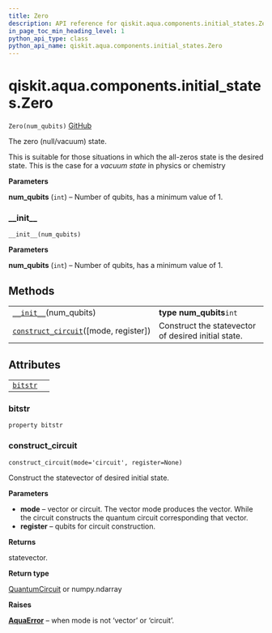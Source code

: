 ```yaml
---
title: Zero
description: API reference for qiskit.aqua.components.initial_states.Zero
in_page_toc_min_heading_level: 1
python_api_type: class
python_api_name: qiskit.aqua.components.initial_states.Zero
---
```


<span id="qiskit-aqua-components-initial-states-zero" />

# qiskit.aqua.components.initial\_states.Zero

<span id="qiskit.aqua.components.initial_states.Zero" />

`Zero(num_qubits)` [GitHub](https://github.com/qiskit-community/qiskit-aqua/tree/stable/0.8/qiskit/aqua/components/initial_states/zero.py "view source code")

The zero (null/vacuum) state.

This is suitable for those situations in which the all-zeros state is the desired state. This is the case for a *vacuum state* in physics or chemistry

**Parameters**

**num\_qubits** (`int`) – Number of qubits, has a minimum value of 1.

### \_\_init\_\_

<span id="qiskit.aqua.components.initial_states.Zero.__init__" />

`__init__(num_qubits)`

**Parameters**

**num\_qubits** (`int`) – Number of qubits, has a minimum value of 1.

## Methods

|                                                                                                                                                                        |                                                     |
| ---------------------------------------------------------------------------------------------------------------------------------------------------------------------- | --------------------------------------------------- |
| [`__init__`](#qiskit.aqua.components.initial_states.Zero.__init__ "qiskit.aqua.components.initial_states.Zero.__init__")(num\_qubits)                                  | **type num\_qubits**`int`                           |
| [`construct_circuit`](#qiskit.aqua.components.initial_states.Zero.construct_circuit "qiskit.aqua.components.initial_states.Zero.construct_circuit")(\[mode, register]) | Construct the statevector of desired initial state. |

## Attributes

|                                                                                                                    |   |
| ------------------------------------------------------------------------------------------------------------------ | - |
| [`bitstr`](#qiskit.aqua.components.initial_states.Zero.bitstr "qiskit.aqua.components.initial_states.Zero.bitstr") |   |

### bitstr

<span id="qiskit.aqua.components.initial_states.Zero.bitstr" />

`property bitstr`

### construct\_circuit

<span id="qiskit.aqua.components.initial_states.Zero.construct_circuit" />

`construct_circuit(mode='circuit', register=None)`

Construct the statevector of desired initial state.

**Parameters**

*   **mode** – vector or circuit. The vector mode produces the vector. While the circuit constructs the quantum circuit corresponding that vector.
*   **register** – qubits for circuit construction.

**Returns**

statevector.

**Return type**

[QuantumCircuit](qiskit.circuit.QuantumCircuit "qiskit.circuit.QuantumCircuit") or numpy.ndarray

**Raises**

[**AquaError**](qiskit.aqua.AquaError "qiskit.aqua.AquaError") – when mode is not ‘vector’ or ‘circuit’.

